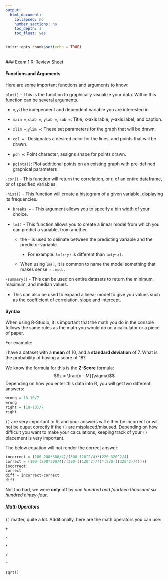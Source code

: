 ```yaml
---
output:
  html_document:
    collapsed: no
    number_sections: no
    toc_depth: 1
    toc_float: yes
---
```


```r
knitr::opts_chunk$set(echo = TRUE)
```
<br>
### Exam 1 R-Review Sheet


#### Functions and Arguments

Here are some important functions and arguments to know:

`plot()` - This is the function to graphically visualize your data. Within this function can be several arguments. 
  
  - `x`,`y`:The independent and dependent variable you are interested in
  
  - `main = `,`xlab = `, `ylab = `, `sub = `: Title, x-axis lable, y-axis label, and caption. 
  
  - `xlim = `,`ylim = `: These set parameters for the graph that will be drawn.
  
  - `col =` : Designates a desired color for the lines, and points that will be drawn. 
  
  - `pch = `: Point character, assigns shape for points drawn.

- `points()`: Plot additional points on an existing graph with pre-defined graphical parameters

-`cor()` - This function will return the correlation, or r, of an entire dataframe, or of specified variables. 

-`hist()` - This function will create a histogram of a given variable, displaying its frequencies.

  - `breaks = ` - This argument allows you to specify a bin width of your choice.

- `lm()` - This function allows you to create a linear model from which you can predict a variable, from another. 

  - the `~` is used to delinate between the predicting variable and the predictor variable. 

    - For example: `lm(x~y)` is different than `lm(y~x)`. 

  - When using `lm()`, it is common to name the model something that makes sense + `.mod.`.

-`summary()` - This can be used on entire datasets to return the minimum, maximum, and median values. 

  - This can also be used to expand a linear model to give you values such as the coefficient of correlation, slope and intercept. 
  
#### Syntax

When using R-Studio, it is important that the math you do in the console follows the same rules as the math you would do on a calculator or a piece of paper. 

For example: 

I have a dataset with a **mean** of 10, and a **standard deviation** of 7. What is the probability of having a score of 18?

We know the formula for this is the **Z-Score** formula:
$$z = \frac{x - M}{\sigma}$$
Depending on how you enter this data into R, you will get two different answers:

```r
wrong = 18-10/7
wrong
right = (18-10)/7
right
```
`()` are very important to R, and your answers will either be incorrect or will not be ouput corectly if the `()` are misplaced/misused. Depending on how difficult you want to make your calculations, keeping track of your `()` placement is very important.

The below equation will not render the correct answer:
```r
incorrect = (100-200*300/4)/(300-120^2/4)*(220-320^2/4)
correct = (100-(200*300/4)/(300-((120^2)/4)*(220-((320^2)/4))))
incorrect
correct
diff = incorrect-correct
diff

```
Not too bad, we were **only** off by *one hundred and fourteen thousand six hundred nintey-four*.

##### Math Operators


`()` matter, quite a lot. Additionally, here are the math operators you can use:

`+`

`-`

`*`

`/`

`^`

`sqrt()`

